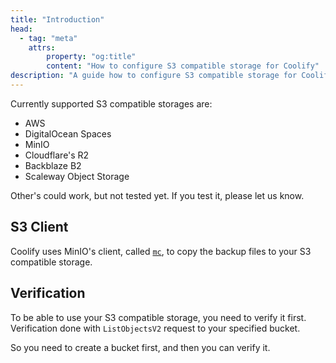 ```yaml
---
title: "Introduction"
head:
  - tag: "meta"
    attrs:
        property: "og:title"
        content: "How to configure S3 compatible storage for Coolify"
description: "A guide how to configure S3 compatible storage for Coolify."
---
```


Currently supported S3 compatible storages are:

- AWS
- DigitalOcean Spaces
- MinIO
- Cloudflare's R2
- Backblaze B2
- Scaleway Object Storage

Other's could work, but not tested yet. If you test it, please let us know.

## S3 Client

Coolify uses MinIO's client, called [`mc`](https://min.io/docs/minio/linux/reference/minio-mc.html), to copy the backup files to your S3 compatible storage.

## Verification

To be able to use your S3 compatible storage, you need to verify it first. Verification done with `ListObjectsV2` request to your specified bucket.

So you need to create a bucket first, and then you can verify it.

